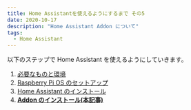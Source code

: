 ```yaml
---
title: Home Assistantを使えるようにするまで その5
date: 2020-10-17
description: "Home Assistant Addon について"
tags:
  - Home Assistant
---
```


以下のステップで Home Assistant を使えるようにしていきます。

1. [必要なものと環境](/home-assistantを使えるようにするまで-その-2)
2. [Raspberry Pi OS のセットアップ](/home-assistantを使えるようにするまで-その-3)
3. [Home Assistant のインストール](/home-assistantを使えるようにするまで-その-4)
4. **[Addon のインストール(本記事)](/home-assistantを使えるようにするまで-その-5)**
